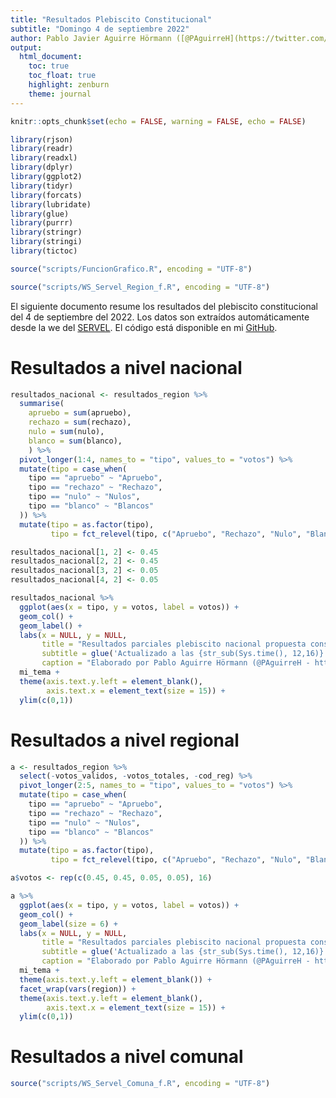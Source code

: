 ```yaml
---
title: "Resultados Plebiscito Constitucional"
subtitle: "Domingo 4 de septiembre 2022"
author: Pablo Javier Aguirre Hörmann ([@PAguirreH](https://twitter.com/PAguirreH))
output:
  html_document:
    toc: true
    toc_float: true
    highlight: zenburn
    theme: journal
---
```


```r
knitr::opts_chunk$set(echo = FALSE, warning = FALSE, echo = FALSE)

library(rjson)
library(readr)
library(readxl)
library(dplyr)
library(ggplot2)
library(tidyr)
library(forcats)
library(lubridate)
library(glue)
library(purrr)
library(stringr)
library(stringi)
library(tictoc)

source("scripts/FuncionGrafico.R", encoding = "UTF-8")
```

```r
source("scripts/WS_Servel_Region_f.R", encoding = "UTF-8")
```

El siguiente documento resume los resultados del plebiscito constitucional del 4 de septiembre del 2022. Los datos son extraídos automáticamente desde la we del [SERVEL](https://www.servelelecciones.cl/#/votacion/elecciones_constitucion/global/19001). El código está disponible en mi [GitHub](https://github.com/pjaguirreh/WS_PlebiscitoConstitucional).

# Resultados a nivel nacional

```r
resultados_nacional <- resultados_region %>% 
  summarise(
    apruebo = sum(apruebo),
    rechazo = sum(rechazo),
    nulo = sum(nulo),
    blanco = sum(blanco),
    ) %>% 
  pivot_longer(1:4, names_to = "tipo", values_to = "votos") %>% 
  mutate(tipo = case_when(
    tipo == "apruebo" ~ "Apruebo",
    tipo == "rechazo" ~ "Rechazo",
    tipo == "nulo" ~ "Nulos",
    tipo == "blanco" ~ "Blancos"
  )) %>% 
  mutate(tipo = as.factor(tipo),
         tipo = fct_relevel(tipo, c("Apruebo", "Rechazo", "Nulo", "Blanco")))

resultados_nacional[1, 2] <- 0.45
resultados_nacional[2, 2] <- 0.45
resultados_nacional[3, 2] <- 0.05
resultados_nacional[4, 2] <- 0.05
```

```r
resultados_nacional %>% 
  ggplot(aes(x = tipo, y = votos, label = votos)) +
  geom_col() +
  geom_label() +
  labs(x = NULL, y = NULL,
       title = "Resultados parciales plebiscito nacional propuesta constitucional",
       subtitle = glue('Actualizado a las {str_sub(Sys.time(), 12,16)}'),
       caption = "Elaborado por Pablo Aguirre Hörmann (@PAguirreH - https://github.com/pjaguirreh)") +
  mi_tema +
  theme(axis.text.y.left = element_blank(),
        axis.text.x = element_text(size = 15)) +
  ylim(c(0,1))
```

# Resultados a nivel regional

```r
a <- resultados_region %>% 
  select(-votos_validos, -votos_totales, -cod_reg) %>% 
  pivot_longer(2:5, names_to = "tipo", values_to = "votos") %>% 
  mutate(tipo = case_when(
    tipo == "apruebo" ~ "Apruebo",
    tipo == "rechazo" ~ "Rechazo",
    tipo == "nulo" ~ "Nulos",
    tipo == "blanco" ~ "Blancos"
  )) %>% 
  mutate(tipo = as.factor(tipo),
         tipo = fct_relevel(tipo, c("Apruebo", "Rechazo", "Nulo", "Blanco"))) 

a$votos <- rep(c(0.45, 0.45, 0.05, 0.05), 16)

a %>% 
  ggplot(aes(x = tipo, y = votos, label = votos)) +
  geom_col() +
  geom_label(size = 6) +
  labs(x = NULL, y = NULL,
       title = "Resultados parciales plebiscito nacional propuesta constitucional",
       subtitle = glue('Actualizado a las {str_sub(Sys.time(), 12,16)}'),
       caption = "Elaborado por Pablo Aguirre Hörmann (@PAguirreH - https://github.com/pjaguirreh)") +
  mi_tema +
  theme(axis.text.y.left = element_blank()) +
  facet_wrap(vars(region)) +
  theme(axis.text.y.left = element_blank(),
        axis.text.x = element_text(size = 15)) +
  ylim(c(0,1))
```

# Resultados a nivel comunal

```r
source("scripts/WS_Servel_Comuna_f.R", encoding = "UTF-8")
```

